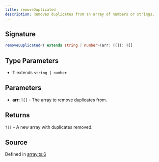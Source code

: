 ```yaml
---
title: removeDuplicated
description: Removes duplicates from an array of numbers or strings.
---
```


## Signature

```typescript path=null start=null
removeDuplicated<T extends string | number>(arr: T[]): T[]
```

## Type Parameters

- **T** extends `string | number`

## Parameters

- **arr**: `T[]` - The array to remove duplicates from.

## Returns

`T[]` - A new array with duplicates removed.

## Source

Defined in [array.ts:6](https://github.com/koji/ichigyou/blob/main/src/array.ts#L6)
